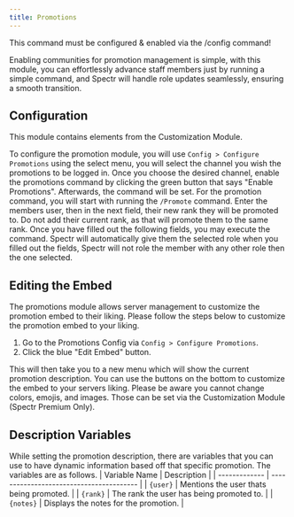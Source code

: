 ```yaml
---
title: Promotions
---
```


<Warning>This command must be configured & enabled via the /config command!</Warning>

Enabling communities for promotion management is simple, with this module, you can effortlessly advance staff members just by running a simple command, and Spectr will handle role updates seamlessly, ensuring a smooth transition.

## Configuration

<Info>This module contains elements from the Customization Module.</Info>

To configure the promotion module, you will use `Config > Configure Promotions` using the select menu, you will select the channel you wish the promotions to be logged in. Once you choose the desired channel, enable the promotions command by clicking the green button that says "Enable Promotions". Afterwards, the command will be set. For the promotion command, you will start with running the `/Promote` command. Enter the members user, then in the next field, their new rank they will be promoted to. Do not add their current rank, as that will promote them to the same rank. Once you have filled out the following fields, you may execute the command. Spectr will automatically give them the selected role when you filled out the fields, Spectr will not role the member with any other role then the one selected. 

## Editing the Embed
The promotions module allows server management to customize the promotion embed to their liking. Please follow the steps below to customize the promotion embed to your liking.

1. Go to the Promotions Config via `Config > Configure Promotions`.
2. Click the blue "Edit Embed" button. 

This will then take you to a new menu which will show the current promotion description. You can use the buttons on the bottom to customize the embed to your servers liking. Please be aware you cannot change colors, emojis, and images. Those can be set via the Customization Module (Spectr Premium Only). 

## Description Variables
While setting the promotion description, there are variables that you can use to have dynamic information based off that specific promotion. The variables are as follows.
| Variable Name | Description                              |
| ------------- | ---------------------------------------- |
| `{user}`      | Mentions the user thats being promoted.  |
| `{rank}`      | The rank the user has being promoted to. |
| `{notes}`     | Displays the notes for the promotion.    |